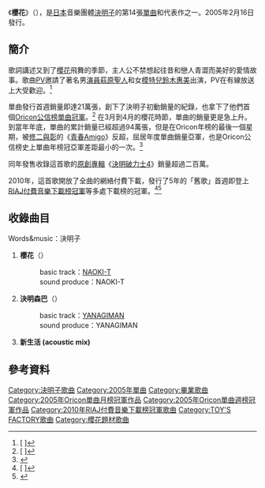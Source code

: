 {{Infobox Single 
| Name           = 櫻花<br />{{lang|ja|さくら}}
| Cover=さくら.jpg
| Artist         = [[決明子_(團體)|決明子]]
| Album          = [[決明破力士4|決明破力士4]]
| Released       = 2005年2月16日
| Format         = 12cm[[單曲|CD單曲]]
| Recorded       = 
| Genre          = [[J-POP|J-POP]]
| Length         = 
| Label          = [[TOY'S_FACTORY|TOY'S FACTORY]]
| Writer         = 
| Producer       = 
| Certification	 = *三白金（唱片，[[日本唱片協會|日本唱片協會]]）
| Chart position =  *週榜第1位（[[Oricon公信榜|Oricon]]）
*2005年4月度月榜第1位（[[Oricon公信榜|Oricon]]）
*2005年度年榜第2位（[[Oricon公信榜|Oricon]]）
| Last single    = [[給你一BUMP|給你一BUMP]] <br /> （2004年）
| This single    = '''櫻花''' <br /> （2005年）
| Next single    = [[旅人_(決明子單曲)|旅人]]<br /> （2006年）
}}
《'''櫻花'''》（{{lang-ja|'''さくら'''}}），是[[日本|日本]]音樂團體[[決明子_(團體)|決明子]]的第14張[[單曲|單曲]]和代表作之一。2005年2月16日發行。

==簡介==
歌詞講述又到了[[櫻花|櫻花]]飛舞的季節，主人公不禁想起往昔和戀人青澀而美好的愛情故事。歌曲[[音樂錄像帶|PV]]邀請了著名男[[演員|演員]][[萩原聖人|萩原聖人]]和女[[模特兒|模特兒]][[鈴木惠美|鈴木惠美]]出演，PV在有線放送上大受歡迎。<ref>[{{Cite web |url=http://news.livedoor.com/article/detail/3195281/ |script-title=ja:エビちゃんがPVに初出演「孫にも見せたい」 |access-date=2010-12-17 |archive-date=2019-12-07 |archive-url=https://web.archive.org/web/20191207171639/https://news.livedoor.com/article/detail/3195281/ |dead-url=no }} {{lang|ja|エビちゃんがPVに初出演「孫にも見せたい」}}]</ref>

單曲發行首週銷量即達21萬張，創下了決明子初動銷量的紀錄，也拿下了他們首個[[2005年Oricon單曲週榜冠軍作品列表|Oricon公信榜單曲冠軍]]。<ref>[{{Cite web |url=http://www.musictvprogram.com/corner-ranking-2005-2-28.html |script-title=ja:2005年2月28日付 シングルチャート TOP10 |access-date=2010-12-17 |archive-date=2016-03-04 |archive-url=https://web.archive.org/web/20160304114402/http://www.musictvprogram.com/corner-ranking-2005-2-28.html |dead-url=no }} {{lang|ja|2005年2月28日付 シングルチャート TOP10}}]</ref> 在3月到4月的櫻花時節，單曲的銷量更是急上升。到當年年底，單曲的累計銷量已經超過94萬張，但是在Oricon年榜的最後一個星期，被[[修二與彰|修二與彰]]的《[[青春Amigo|青春Amigo]]》反超，屈居年度單曲銷量亞軍，也是Oricon公信榜史上單曲年榜冠亞軍差距最小的一次。<ref>{{Cite web |url=http://www.musictvprogram.com/corner-ranking-2005.html |script-title=ja:2005年間シングルランキング TOP100 |access-date=2010-12-17 |archive-url=https://web.archive.org/web/20101005060538/http://www.musictvprogram.com/corner-ranking-2005.html |archive-date=2010-10-05 |dead-url=yes }}</ref>

同年發售收錄這首歌的[[錄音室專輯|原創專輯]]《[[決明破力士4|決明破力士4]]》銷量超過二百萬。

2010年，這首歌開放了全曲的網絡付費下載，發行了5年的「舊歌」首週即登上[[RIAJ付費音樂下載榜|RIAJ付費音樂下載榜]][[2010年RIAJ付費音樂下載榜冠軍歌曲列表|冠軍]]等多處下載榜的冠軍。<ref>[{{Cite web |url=http://www.cdjournal.com/main/news/ketumeishi/30037 |script-title=ja:ケツメイシ「さくら」、今年初の桜ソング着うたフル（R）週間ランキング1位！ |access-date=2010-12-17 |archive-date=2019-12-05 |archive-url=https://web.archive.org/web/20191205151951/https://www.cdjournal.com/main/news/ketumeishi/30037 |dead-url=no }} {{lang|ja|ケツメイシ「さくら」、今年初の桜ソング着うたフル（R）週間ランキング1位！}}]</ref><ref>[http://oops-music.com/info/view_news.html?nid=54923 {{lang|ja|ケツメイシ“さくら”が、5年前の楽曲ながらチャート1位を獲得!}}]{{dead link|date=2018年3月 |bot=InternetArchiveBot |fix-attempted=yes }}</ref>

==收錄曲目==
Words&music：決明子
# '''櫻花'''（{{lang|ja|さくら}}）
#:basic track：[[NAOKI-T|NAOKI-T]]
#:sound produce：NAOKI-T
# '''決明森巴'''（{{lang|ja|ケツメンサンバ}}）
#:basic track：[[YANAGIMAN|YANAGIMAN]]
#:sound produce：YANAGIMAN
# '''新生活 (acoustic mix)'''

==參考資料==
{{reflist}}

{{Oricon單曲月榜冠軍 (2000年代後期)|2005年4月}}
{{Oricon單曲週榜冠軍 (2005年)|2005年2月28日}}
{{RIAJ付費音樂下載榜冠軍 (2010年)|2010年3月23日}}

{{DEFAULTSORT:Sakura}}
[[Category:決明子歌曲|Category:決明子歌曲]]
[[Category:2005年單曲|Category:2005年單曲]]
[[Category:畢業歌曲|Category:畢業歌曲]]
[[Category:2005年Oricon單曲月榜冠軍作品|Category:2005年Oricon單曲月榜冠軍作品]]
[[Category:2005年Oricon單曲週榜冠軍作品|Category:2005年Oricon單曲週榜冠軍作品]]
[[Category:2010年RIAJ付費音樂下載榜冠軍歌曲|Category:2010年RIAJ付費音樂下載榜冠軍歌曲]]
[[Category:TOY'S_FACTORY歌曲|Category:TOY'S FACTORY歌曲]]
[[Category:櫻花題材歌曲|Category:櫻花題材歌曲]]